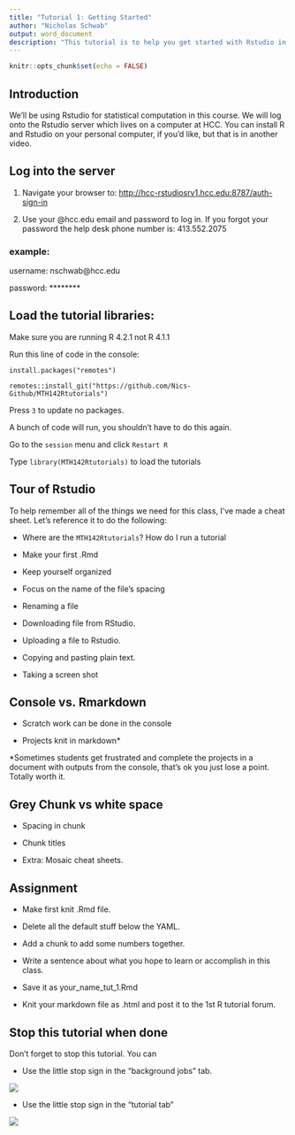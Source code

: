 ```yaml
---
title: "Tutorial 1: Getting Started"
author: "Nicholas Schwab"
output: word_document
description: "This tutorial is to help you get started with Rstudio in MTH 142"
---
```


```r

knitr::opts_chunk$set(echo = FALSE)
```

## Introduction

We'll be using Rstudio for statistical computation in this course. We will log onto the Rstudio server which lives on a computer at HCC. You can install R and Rstudio on your personal computer, if you'd like, but that is in another video.

## Log into the server

1.  Navigate your browser to: <http://hcc-rstudiosrv1.hcc.edu:8787/auth-sign-in>

2.  Use your \@hcc.edu email and password to log in. If you forgot your password the help desk phone number is: 413.552.2075

### example:

username: nschwab\@hcc.edu

password: \*\*\*\*\*\*\*\*

## Load the tutorial libraries:

Make sure you are running R 4.2.1  not R 4.1.1

Run this line of code in the console:

`install.packages("remotes")`

`remotes::install_git("https://github.com/Nics-Github/MTH142Rtutorials")`

Press `3` to update no packages.

A bunch of code will run, you shouldn't have to do this again.

Go to the `session` menu and click `Restart R`

Type `library(MTH142Rtutorials)` to load the tutorials

## Tour of Rstudio

To help remember all of the things we need for this class, I've made a cheat sheet. Let's reference it to do the following:

-   Where are the `MTH142Rtutorials`? How do I run a tutorial

-   Make your first .Rmd

-   Keep yourself organized

-   Focus on the name of the file's spacing

-   Renaming a file

-   Downloading file from RStudio.

-   Uploading a file to Rstudio.

-   Copying and pasting plain text.

-   Taking a screen shot

## Console vs. Rmarkdown

-   Scratch work can be done in the console

-   Projects knit in markdown\*

\*Sometimes students get frustrated and complete the projects in a document with outputs from the console, that's ok you just lose a point. Totally worth it.

## Grey Chunk vs white space

-   Spacing in chunk

-   Chunk titles

-   Extra: Mosaic cheat sheets.

## Assignment

-   Make first knit .Rmd file.

-   Delete all the default stuff below the YAML.

-   Add a chunk to add some numbers together.

-   Write a sentence about what you hope to learn or accomplish in this class.

-   Save it as your_name_tut_1.Rmd

-   Knit your markdown file as .html and post it to the 1st R tutorial forum.

## Stop this tutorial when done

Don't forget to stop this tutorial. You can

-   Use the little stop sign in the "background jobs" tab.

![](~/GitHub/MTH142Rtutorials/images/background_jobs_stopsign.png)

-   Use the little stop sign in the "tutorial tab"

![](~/GitHub/MTH142Rtutorials/images/tutorial_stop_sign.png)
